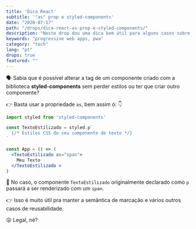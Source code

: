 ```yaml
---
title: 'Dica React'
subtitle: '"as" prop e styled-components'
date: "2020-07-17"
path: "/drops/dica-react-as-prop-e-styled-components/"
description: "Neste drop dou uma dica bem útil para alguns casos sobre a biblioteca styled-components. Confere lá."
keywords: "progressive web apps, pwa"
category: "tech"
lang: "pt"
drops: true
featured: ""
---
```



<Drop>

🗣 Sabia que é possível alterar a tag de um componente criado com a biblioteca **styled-components** sem perder estilos ou ter que criar outro componente?

👉 Basta usar a propriedade `as`, bem assim ó: 👇

```jsx
import styled from 'styled-components'

const TextoEstilizado = styled.p`
  {/* Estilos CSS do seu componente de texto */}
`

const App = () => (
  <TextoEstilizado as="span">
    Meu Texto
  </TextoEstilizado >
)
```

🎨 No caso, o componente `TextoEstilizado` originalmente declarado como `p` passará a ser renderizado com um `span`.

👉 Isso é muito útil pra manter a semântica de marcação e vários outros casos de reusabilidade.

😜 Legal, né?

</Drop>
